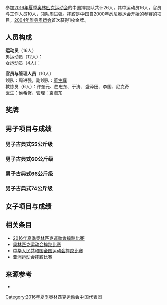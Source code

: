 {{multiple issues|
{{copyedit|time=2016-08-20T04:53:39+00:00}}
{{expand|time=2016-08-20T04:53:39+00:00}}
{{unreferenced|time=2016-08-20T04:53:39+00:00}}
}}
{{奥运中国代表团参赛项目表
|年份=2016年
|比赛项目=摔跤
|项目符号文件名称= 
|金牌数= 
|银牌数 = 
|铜牌数 = 
|奖牌总数 = 
}}

参加[[2016年夏季奥林匹克运动会|2016年夏季奥林匹克运动会]]的中国摔跤队共计26人，其中运动员16人，官员与工作人员10人，领队[[周进强|周进强]]。摔跤是中国自[[2000年夏季奥林匹克运动会|2000年悉尼奥运会]]开始的参赛的项目，[[2004年夏季奥林匹克运动会|2004年雅典奥运会]]首次获得1枚金牌。

== 人员构成 ==
'''运动员'''（16人）<br />
男运动员（12人）： <br />
女运动员（4人）： 

'''官员与管理人员'''（10人）<br />
领队：周进强，副领队：[[董生辉|董生辉]] <br />
教练员（6人）：许奎元、曲忠东、于涛、盛泽田、李国、尼克奇<br />
医生：侯希贺，管理：袁海东

== 奖牌 ==
 
== 男子项目与成绩 ==

=== 男子古典式55公斤级 ===
 
=== 男子古典式60公斤级 ===
 
=== 男子古典式66公斤级 ===
 
=== 男子古典式74公斤级 ===
 
== 女子项目与成绩 ==


== 相关条目 ==
* [[2016年夏季奧林匹克運動會摔跤比賽|2016年夏季奧林匹克運動會摔跤比賽]]
* [[奥林匹克运动会摔跤比赛|奥林匹克运动会摔跤比赛]]
* [[中华人民共和国全国运动会摔跤比赛|中华人民共和国全国运动会摔跤比赛]]
* [[亚洲运动会摔跤比赛|亚洲运动会摔跤比赛]]

== 来源参考 ==
<references />
*  
{{2016年夏季奥林匹克运动会中国代表团参赛项目}}

[[Category:2016年夏季奥林匹克运动会中国代表团|Category:2016年夏季奥林匹克运动会中国代表团]]